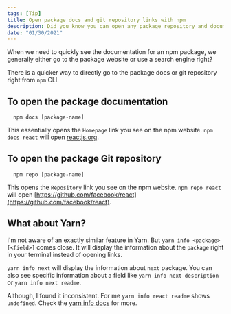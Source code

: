 ```yaml
---
tags: [Tip]
title: Open package docs and git repository links with npm
description: Did you know you can open any package repository and documentation right from the command-line?
date: "01/30/2021"
---
```


When we need to quickly see the documentation for an npm package, we generally either go to the package website or use a search engine right?

There is a quicker way to directly go to the package docs or git repository right from `npm` CLI.

## To open the package documentation

```shell
  npm docs [package-name]
```

This essentially opens the `Homepage` link you see on the npm website. `npm docs react` will open [reactjs.org](https://reactjs.org).

## To open the package Git repository

```shell
  npm repo [package-name]
```

This opens the `Repository` link you see on the npm website. `npm repo react` will open [https://github.com/facebook/react](https://github.com/facebook/react).

## What about Yarn?

I'm not aware of an exactly similar feature in Yarn. But `yarn info <package> [<field>]` comes close. It will display the information about the `package` right in your terminal instead of opening links.

`yarn info next` will display the information about `next` package. You can also see specific information about a field like `yarn info next description` or `yarn info next readme`.

Although, I found it inconsistent. For me `yarn info react readme` shows `undefined`. Check the [yarn info docs](https://classic.yarnpkg.com/en/docs/cli/info) for more.
